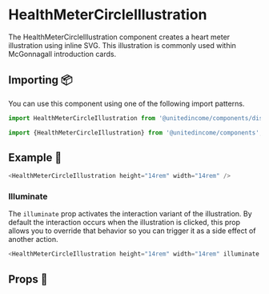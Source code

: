 
# HealthMeterCircleIllustration

The HealthMeterCircleIllustration component creates a heart meter illustration using inline SVG. This illustration is commonly used within McGonnagall introduction cards.

## Importing 📦

You can use this component using one of the following import patterns.

```javascript
import HealthMeterCircleIllustration from '@unitedincome/components/dist/HealthMeterCircleIllustration';
```

```javascript
import {HealthMeterCircleIllustration} from '@unitedincome/components';
```

## Example 🚀

<Preview>
  <HealthMeterCircleIllustration height="14rem" width="14rem" />
</Preview>

```javascript
<HealthMeterCircleIllustration height="14rem" width="14rem" />
```

### Illuminate

The `illuminate` prop activates the interaction variant of the illustration. By default the interaction occurs when the illustration is clicked, this prop allows you to override that behavior so you can trigger it as a side effect of another action.

<Preview>
  <HealthMeterCircleIllustration height="14rem" width="14rem" illuminate />
</Preview>

```javascript
<HealthMeterCircleIllustration height="14rem" width="14rem" illuminate />
```

## Props 🔧

<Props of={HealthMeterCircleIllustration} />
